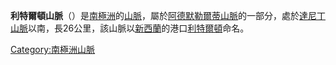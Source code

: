 {{coord|71|33|S|167|45|E|display=title}}

'''利特爾頓山脈'''（{{lang-en|Lyttelton Range}}）是[[南極洲|南極洲]]的[[山脈|山脈]]，屬於[[阿德默勒爾蒂山脈|阿德默勒爾蒂山脈]]的一部分，處於[[達尼丁山脈|達尼丁山脈]]以南，長26公里，該山脈以[[新西蘭|新西蘭]]的港口[[利特爾頓|利特爾頓]]命名。

{{Antarctica-geo-stub}}
[[Category:南極洲山脈|Category:南極洲山脈]]
